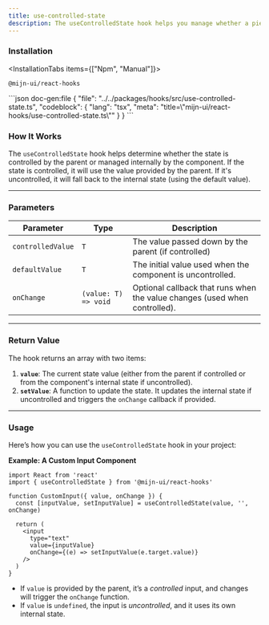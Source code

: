 ```yaml
---
title: use-controlled-state
description: The useControlledState hook helps you manage whether a piece of state in your component is `controlled` or `uncontrolled`. It's useful when you want to give users the ability to control a component's state from the outside.
---
```


### Installation

<InstallationTabs items={["Npm", "Manual"]}>
  <InstallationTabsContent value="Npm">
  ```package-install
  @mijn-ui/react-hooks
  ```
  </InstallationTabsContent>
  
  <InstallationTabsContent value="Manual">
  ```json doc-gen:file
      {
        "file": "../../packages/hooks/src/use-controlled-state.ts",
        "codeblock": {
          "lang": "tsx",
          "meta": "title=\"mijn-ui/react-hooks/use-controlled-state.ts\""
        }
      }
    ```
  </InstallationTabsContent>
</ InstallationTabs>

### How It Works

The `useControlledState` hook helps determine whether the state is controlled by the parent or managed internally by the component. If the state is controlled, it will use the value provided by the parent. If it's uncontrolled, it will fall back to the internal state (using the default value).

---

### Parameters

|Parameter|Type|Description|
|---|---|---|
|`controlledValue`|`T`|The value passed down by the parent (if controlled)|
|`defaultValue`|`T`|The initial value used when the component is uncontrolled.|
|`onChange`|`(value: T) => void`|Optional callback that runs when the value changes (used when controlled).|

---

### Return Value

The hook returns an array with two items:

1. **`value`**: The current state value (either from the parent if controlled or from the component's internal state if uncontrolled).
2. **`setValue`**: A function to update the state. It updates the internal state if uncontrolled and triggers the `onChange` callback if provided.

---

### Usage

Here’s how you can use the `useControlledState` hook in your project:

**Example: A Custom Input Component**

```tsx
import React from 'react'
import { useControlledState } from '@mijn-ui/react-hooks'

function CustomInput({ value, onChange }) {
  const [inputValue, setInputValue] = useControlledState(value, '', onChange)

  return (
    <input
      type="text"
      value={inputValue}
      onChange={(e) => setInputValue(e.target.value)}
    />
  )
}
```

- If `value` is provided by the parent, it’s a _controlled_ input, and changes will trigger the `onChange` function.
- If `value` is `undefined`, the input is _uncontrolled_, and it uses its own internal state.